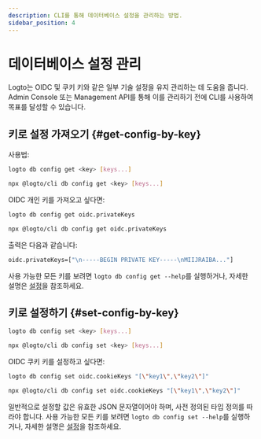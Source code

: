 ```yaml
---
description: CLI를 통해 데이터베이스 설정을 관리하는 방법.
sidebar_position: 4
---
```



# 데이터베이스 설정 관리

Logto는 OIDC 및 쿠키 키와 같은 일부 기술 설정을 유지 관리하는 데 도움을 줍니다. Admin Console 또는 Management API를 통해 이를 관리하기 전에 CLI를 사용하여 목표를 달성할 수 있습니다.

## 키로 설정 가져오기 \{#get-config-by-key}

사용법:

<Tabs groupId="cmd">

  <TabItem value="cli" label="CLI">

```bash
logto db config get <key> [keys...]
```

  </TabItem>
  <TabItem value="npx" label="npx">

```bash
npx @logto/cli db config get <key> [keys...]
```

  </TabItem>

</Tabs>

OIDC 개인 키를 가져오고 싶다면:

<Tabs groupId="cmd">

  <TabItem value="cli" label="CLI">

```bash
logto db config get oidc.privateKeys
```

  </TabItem>
  <TabItem value="npx" label="npx">

```bash
npx @logto/cli db config get oidc.privateKeys
```

  </TabItem>

</Tabs>

출력은 다음과 같습니다:

```bash
oidc.privateKeys=["\n-----BEGIN PRIVATE KEY-----\nMIIJRAIBA..."]
```

사용 가능한 모든 키를 보려면 `logto db config get --help`를 실행하거나, 자세한 설명은 [설정](/concepts/core-service/configuration/#database-configs)을 참조하세요.

## 키로 설정하기 \{#set-config-by-key}

<Tabs groupId="cmd">

  <TabItem value="cli" label="CLI">

```bash
logto db config set <key> [keys...]
```

  </TabItem>
  <TabItem value="npx" label="npx">

```bash
npx @logto/cli db config set <key> [keys...]
```

  </TabItem>

</Tabs>

OIDC 쿠키 키를 설정하고 싶다면:

<Tabs groupId="cmd">

  <TabItem value="cli" label="CLI">

```bash
logto db config set oidc.cookieKeys "[\"key1\",\"key2\"]"
```

  </TabItem>
  <TabItem value="npx" label="npx">

```bash
npx @logto/cli db config set oidc.cookieKeys "[\"key1\",\"key2\"]"
```

  </TabItem>

</Tabs>

일반적으로 설정할 값은 유효한 JSON 문자열이어야 하며, 사전 정의된 타입 정의를 따라야 합니다. 사용 가능한 모든 키를 보려면 `logto db config set --help`를 실행하거나, 자세한 설명은 [설정](/concepts/core-service/configuration/)을 참조하세요.
